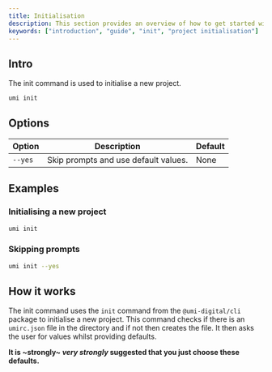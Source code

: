 ```yaml
---
title: Initialisation
description: This section provides an overview of how to get started with the `umi init` command.
keywords: ["introduction", "guide", "init", "project initialisation"]
---
```


## Intro

The init command is used to initialise a new project.

```bash copy
umi init
```

## Options

| Option | Description | Default |
| --- | --- | --- |
| `--yes` | Skip prompts and use default values. | None |

## Examples

### Initialising a new project

```bash copy
umi init
```

### Skipping prompts

```bash copy
umi init --yes
```

## How it works

The init command uses the `init` command from the `@umi-digital/cli` package to initialise a new project. This command checks if there is an `umirc.json` file in the directory
and if not then creates the file. It then asks the user for values whilst providing defaults.

**It is ~strongly~ _very strongly_ suggested that you just choose these defaults.**
